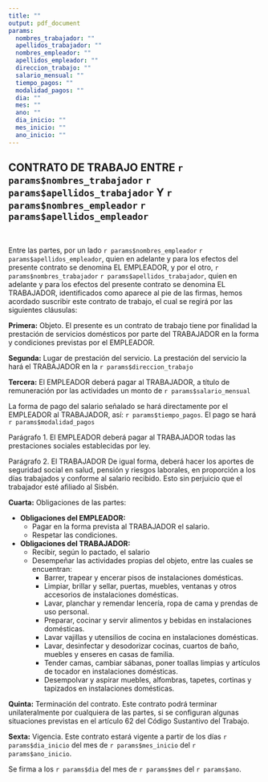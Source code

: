 ```yaml
---
title: ""
output: pdf_document
params:
  nombres_trabajador: ""
  apellidos_trabajador: ""
  nombres_empleador: ""
  apellidos_empleador: ""
  direccion_trabajo: ""
  salario_mensual: ""
  tiempo_pagos: ""
  modalidad_pagos: ""
  dia: ""
  mes: ""
  ano: ""
  dia_inicio: ""
  mes_inicio: ""
  ano_inicio: ""
---
```



## CONTRATO DE TRABAJO ENTRE **`r params$nombres_trabajador`** **`r params$apellidos_trabajador`** **Y** **`r params$nombres_empleador`** **`r params$apellidos_empleador`**
\ 

Entre las partes, por un lado `r params$nombres_empleador` `r params$apellidos_empleador`, quien en adelante y para los efectos del presente contrato se denomina EL EMPLEADOR, y por el otro, `r params$nombres_trabajador` `r params$apellidos_trabajador`, quien en adelante y para los efectos del presente contrato se denomina EL TRABAJADOR, identificados como aparece al pie de las firmas, hemos acordado suscribir este contrato de trabajo, el cual se regirá por las siguientes cláusulas:

**Primera:** Objeto. El presente es un contrato de trabajo tiene por finalidad la prestación de servicios domésticos por parte del TRABAJADOR en la forma y condiciones previstas por el EMPLEADOR.  


**Segunda:** Lugar de prestación del servicio. La prestación del servicio la hará el TRABAJADOR en la `r params$direccion_trabajo`  


**Tercera:** El EMPLEADOR deberá pagar al TRABAJADOR, a título de remuneración por las actividades un monto de `r params$salario_mensual`  

La forma de pago del salario señalado se hará directamente por el EMPLEADOR al TRABAJADOR, así: `r params$tiempo_pagos`. El pago se hará `r params$modalidad_pagos`  

Parágrafo 1. El EMPLEADOR deberá pagar al TRABAJADOR todas las prestaciones sociales establecidas por ley.  

Parágrafo 2. El TRABAJADOR De igual forma, deberá hacer los aportes de seguridad social en salud, pensión y riesgos laborales, en proporción a los días trabajados y conforme al salario recibido. Esto sin perjuicio que el trabajador esté afiliado al Sisbén.  

**Cuarta:** Obligaciones de las partes:

* **Obligaciones del EMPLEADOR:**
  + Pagar en la forma prevista al TRABAJADOR el salario.
  + Respetar las condiciones.

* **Obligaciones del TRABAJADOR:**
  + Recibir, según lo pactado, el salario
  + Desempeñar las actividades propias del objeto, entre las cuales se encuentran:
    - Barrer, trapear y encerar pisos de instalaciones domésticas.
    - Limpiar, brillar y sellar, puertas, muebles, ventanas y otros accesorios de instalaciones domésticas.
    - Lavar, planchar y remendar lencería, ropa de cama y prendas de uso personal.
    - Preparar, cocinar y servir alimentos y bebidas en instalaciones domésticas.
    - Lavar vajillas y utensilios de cocina en instalaciones domésticas.
    - Lavar, desinfectar y desodorizar cocinas, cuartos de baño, muebles y enseres en casas de familia.
    - Tender camas, cambiar sábanas, poner toallas limpias y artículos de tocador en instalaciones domésticas.
    - Desempolvar y aspirar muebles, alfombras, tapetes, cortinas y tapizados en instalaciones domésticas.

**Quinta:** Terminación del contrato. Este contrato podrá terminar unilateralmente por cualquiera de las partes, si se configuran algunas situaciones previstas en el artículo 62 del Código Sustantivo del Trabajo.  

**Sexta:** Vigencia. Este contrato estará vigente a partir de los días `r params$dia_inicio` del mes de `r params$mes_inicio` del `r params$ano_inicio`.  


Se firma a los `r params$dia` del mes de `r params$mes` del `r params$ano`.
\ 
\ 
